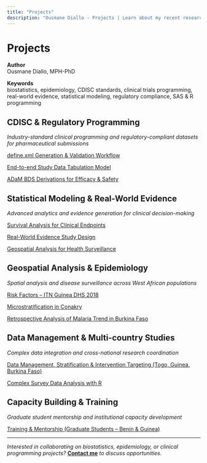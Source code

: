 ```yaml
---
title: "Projects"
description: "Ousmane Diallo - Projects | Learn about my recent research projects and clinical programming work here."
---
```


# Projects

**Author**  
Ousmane Diallo, MPH-PhD

**Keywords**  
biostatistics, epidemiology, CDISC standards, clinical trials programming, real-world evidence, statistical modeling, regulatory compliance, SAS & R programming

## CDISC & Regulatory Programming
*Industry-standard clinical programming and regulatory-compliant datasets for pharmaceutical submissions*

[define.xml Generation & Validation Workflow](projects/cdisc-define-xml.html)

[End-to-end Study Data Tabulation Model](projects/cdisc-sdtm.html)

[ADaM BDS Derivations for Efficacy & Safety](projects/ADaM BDS Derivations for Efficacy & Safety.html)

## Statistical Modeling & Real-World Evidence
*Advanced analytics and evidence generation for clinical decision-making*

[Survival Analysis for Clinical Endpoints](projects/survival-analysis-clinical.html)

[Real-World Evidence Study Design](projects/rwe-study-design.html)

[Geospatial Analysis for Health Surveillance](projects/geospatial-health-surveillance.html)

## Geospatial Analysis & Epidemiology
*Spatial analysis and disease surveillance across West African populations*

[Risk Factors – ITN Guinea DHS 2018](projects/risk_factors.html)

[Microstratification in Conakry](projects/microstratification-conakry.html)

[Retrospective Analysis of Malaria Trend in Burkina Faso](projects/retrospective_analysis.html)

## Data Management & Multi-country Studies

*Complex data integration and cross-national research coordination*

[Data Management, Stratification & Intervention Targeting (Togo, Guinea, Burkina Faso)](projects/snt-stratification-targeting.html)

[Complex Survey Data Analysis with R](projects/complex-survey-analysis.html)

## Capacity Building & Training

*Graduate student mentorship and institutional capacity development*

[Training & Mentorship (Graduate Students – Benin & Guinea)](projects/training-mentorship-2020-2024.html)

---

*Interested in collaborating on biostatistics, epidemiology, or clinical programming projects?* **[Contact me](contact.qmd)** *to discuss opportunities.*
